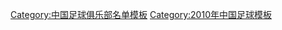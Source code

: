 {{Football squad with logo
| name      = 2010年南京有有名單
 | bgcolor   = darkblue
 | textcolor = #F5F2F9
 | teamname  = 南京有有
 | seasontitle=[[2010年中國足球甲級聯賽|<span style="color: #F2F2F6;">2010年</span>]][[中國足球甲級聯賽|<span style="color: #F2F2F6;">中甲聯賽</span>]]第13名
 | teamlogo  = 
 | p1=[[孫明悍]]
 | p2=[[鍾毅 (足球運動員)|鍾毅]]
 | p3=[[屈波]]
 | p4=[[迪拉根·史坦斯歷|史坦斯歷]]
 | p5=[[羅昊]]
 | p6=[[李喆 (足球運動員)|李喆]]
 | p7=[[牟善韜]]
 | p8=[[李錚]]
 | p10=[[陶飛]]
 | p11=[[王辛華]]
 | p12=[[劉栩楠]]
 | p13=[[王浩 (足球運動員)|王浩]]
 | p15=[[吳澤 (1989年)|吳澤]]
 | p16=[[韓超]]
 | p17=[[崔光浩]]
 | p18=[[羅簫]]
 | p19=[[趙玉成]]
 | p20=[[楊旭 (1985年)|楊旭]]
 | p22=[[及興華]]
 | p23=[[趙洋]]
 | p24=[[楊征]]
 | p26=[[李瑶 (足球运动员)|李瑤]]
 | p27=[[宋希健]]
 | p28=[[王昆 (足球運動員)|王昆]]
 | p29=[[王少洋]]
 | p30=[[田飛]]
 | p31=[[趙禹辰]]
 | p32=[[章艮]]
 | p36=[[施利奧·蘇沙|蘇沙]]
 | p40=[[湯峻]]
 | manager=[[徐冀寧]] 
}}
<noinclude>
{{DEFAULTSORT:Nanjing Yoyo F.C. Squad 2010}}
[[Category:中国足球俱乐部名单模板]]
[[Category:2010年中国足球模板]]
</noinclude>